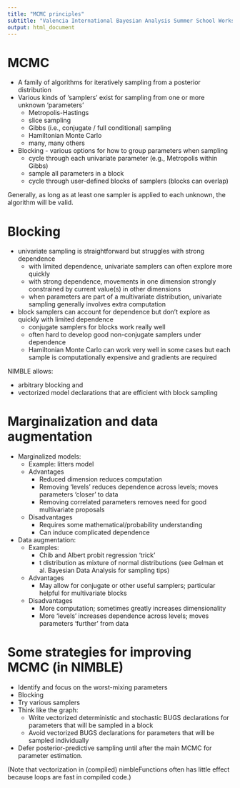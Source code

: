 ```yaml
---
title: "MCMC principles"
subtitle: "Valencia International Bayesian Analysis Summer School Workshop"
output: html_document
---
```


# MCMC

- A family of algorithms for iteratively sampling from a posterior distribution
- Various kinds of 'samplers' exist for sampling from one or more unknown 'parameters'
    - Metropolis-Hastings
    - slice sampling
    - Gibbs (i.e., conjugate / full conditional) sampling
    - Hamiltonian Monte Carlo
    - many, many others
- Blocking - various options for how to group parameters when sampling
    - cycle through each univariate parameter (e.g., Metropolis within Gibbs)
    - sample all parameters in a block
    - cycle through user-defined blocks of samplers (blocks can overlap)
   
Generally, as long as at least one sampler is applied to each unknown, the algorithm will be valid.

# Blocking

- univariate sampling is straightforward but struggles with strong dependence
    - with limited dependence, univariate samplers can often explore more quickly
    - with strong dependence, movements in one dimension strongly constrained by current value(s) in other dimensions
    - when parameters are part of a multivariate distribution, univariate sampling generally involves extra computation
- block samplers can account for dependence but don't explore as quickly with limited dependence
    - conjugate samplers for blocks work really well
    - often hard to develop good non-conjugate samplers under dependence
    - Hamiltonian Monte Carlo can work very well in some cases but each sample is computationally expensive and gradients are required


NIMBLE allows:

  - arbitrary blocking and
  - vectorized model declarations that are efficient with block sampling

# Marginalization and data augmentation

- Marginalized models:
    - Example: litters model
    - Advantages
        - Reduced dimension reduces computation
        - Removing 'levels' reduces dependence across levels; moves parameters 'closer' to data
        - Removing correlated parameters removes need for good multivariate proposals
    - Disadvantages
        - Requires some mathematical/probability understanding
        - Can induce complicated dependence

- Data augmentation:
    - Examples:
        - Chib and Albert probit regression 'trick'
        - t distribution as mixture of normal distributions (see Gelman et al. Bayesian Data Analysis for sampling tips)
    - Advantages
        - May allow for conjugate or other useful samplers; particular helpful for multivariate blocks
    - Disadvantages
        - More computation; sometimes greatly increases dimensionality
        - More 'levels' increases dependence across levels; moves parameters 'further' from data

# Some strategies for improving MCMC (in NIMBLE)

  - Identify and focus on the worst-mixing parameters
  - Blocking
  - Try various samplers
  - Think like the graph:
      - Write vectorized deterministic and stochastic BUGS declarations for parameters that will be sampled in a block
      - Avoid vectorized BUGS declarations for parameters that will be sampled individually
  - Defer posterior-predictive sampling until after the main MCMC for parameter estimation.

(Note that vectorization in (compiled) nimbleFunctions often has little effect because loops are fast in compiled code.)
